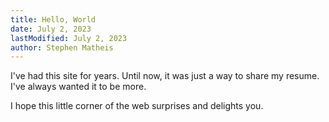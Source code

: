 ```yaml
---
title: Hello, World
date: July 2, 2023
lastModified: July 2, 2023
author: Stephen Matheis
---
```


I've had this site for years. Until now, it was just a way to share my resume. I've always wanted it to be more.

I hope this little corner of the web surprises and delights you.
